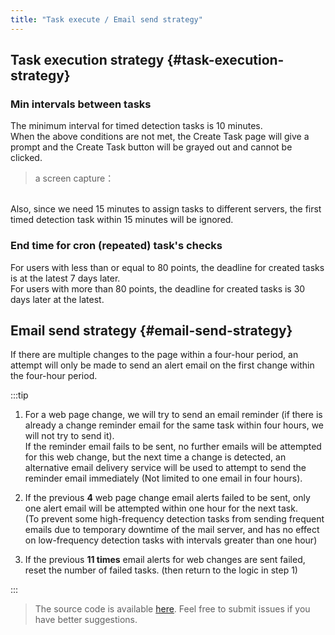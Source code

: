---
title: "Task execute / Email send strategy"
---


## Task execution strategy {#task-execution-strategy}

### Min intervals between tasks  
The minimum interval for timed detection tasks is 10 minutes.  
When the above conditions are not met, the Create Task page will give a prompt and the Create Task button will be grayed out and cannot be clicked.  
> a screen capture：  <ImageChanger src="/img/faq/task_and_email_strategy/1-en.png" />  
  
  <br />
Also, since we need 15 minutes to assign tasks to different servers, the first timed detection task within 15 minutes will be ignored.  

### End time for cron (repeated) task's checks
For users with less than or equal to 80 points, the deadline for created tasks is at the latest 7 days later.  
For users with more than 80 points, the deadline for created tasks is 30 days later at the latest.  


## Email send strategy {#email-send-strategy}  
If there are multiple changes to the page within a four-hour period, an attempt will only be made to send an alert email on the first change within the four-hour period.

:::tip
1. For a web page change, we will try to send an email reminder (if there is already a change reminder email for the same task within four hours, we will not try to send it).  
If the reminder email fails to be sent, no further emails will be attempted for this web change, but the next time a change is detected, an alternative email delivery service will be used to attempt to send the reminder email immediately
(Not limited to one email in four hours).  

2. If the previous **4** web page change email alerts failed to be sent, only one alert email will be attempted within one hour for the next task.  
(To prevent some high-frequency detection tasks from sending frequent emails due to temporary downtime of the mail server, and has no effect on low-frequency detection tasks with intervals greater than one hour)  

3. If the previous **11 times** email alerts for web changes are sent failed, reset the number of failed tasks. (then return to the logic in step 1)  

:::  

> The source code is available [here](https://github.com/lgh06/web-page-monitor/blob/0.0.5/packages/worker-scheduler/alertProviders/nodemailer.mjs#L164).
Feel free to submit issues if you have better suggestions.